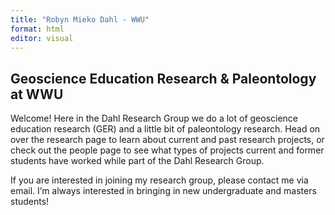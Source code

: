 ```yaml
---
title: "Robyn Mieko Dahl - WWU"
format: html
editor: visual
---
```


## Geoscience Education Research & Paleontology at WWU

Welcome! Here in the Dahl Research Group we do a lot of geoscience education research (GER) and a little bit of paleontology research. Head on over the research page to learn about current and past research projects, or check out the people page to see what types of projects current and former students have worked while part of the Dahl Research Group.

If you are interested in joining my research group, please contact me via email. I'm always interested in bringing in new undergraduate and masters students!
